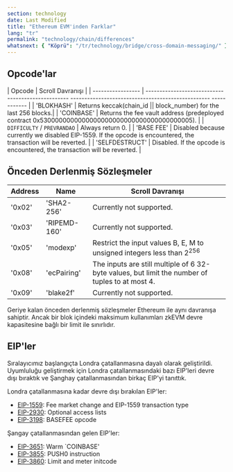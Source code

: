 ```yaml
---
section: technology
date: Last Modified
title: "Ethereum EVM'inden Farklar"
lang: "tr"
permalink: "technology/chain/differences"
whatsnext: { "Köprü": "/tr/technology/bridge/cross-domain-messaging/" }
---
```


## Opcode'lar

| Opcode                      | Scroll Davranışı                                                                                                 |
| ----------------- | -------------------------------------------------- -------------------------------------------------- ------------ |
| 'BLOKHASH' | Returns keccak(chain_id || block_number) for the last 256 blocks.|
| 'COINBASE' | Returns the fee vault address (predeployed contract 0x5300000000000000000000000000000000000005). |
| `DIFFICULTY` / `PREVRANDAO` | Always return 0. |
| 'BASE FEE' | Disabled because currently we disabled EIP-1559. If the opcode is encountered, the transaction will be reverted. |
| 'SELFDESTRUCT' | Disabled. If the opcode is encountered, the transaction will be reverted. |

## Önceden Derlenmiş Sözleşmeler

| Address | Name         | Scroll Davranışı                                                                                 |
| ------- | ------------ | ----------------------------------------------------------------------------------------------- |
| '0x02' | 'SHA2-256' | Currently not supported. |
| '0x03' | 'RIPEMD-160' | Currently not supported. |
| '0x05' | 'modexp' | Restrict the input values B, E, M to unsigned integers less than $2^{256}$ |
| '0x08' | 'ecPairing' | The inputs are still multiple of 6 32-byte values, but limit the number of tuples to at most 4.
| '0x09' | 'blake2f' | Currently not supported.                                                                |

Geriye kalan önceden derlenmiş sözleşmeler Ethereum ile aynı davranışa sahiptir. Ancak bir blok içindeki maksimum kullanımları zkEVM devre kapasitesine bağlı bir limit ile sınırlıdır.

## EIP'ler

Sıralayıcımız başlangıçta Londra çatallanmasına dayalı olarak geliştirildi. Uyumluluğu geliştirmek için Londra çatallanmasındaki bazı EIP'leri devre dışı bıraktık ve Şanghay çatallanmasından birkaç EIP'yi tanıttık.

Londra çatallanmasına kadar devre dışı bırakılan EIP'ler:

- [EIP-1559](https://eips.ethereum.org/EIPS/eip-1559): Fee market change and EIP-1559 transaction type
- [EIP-2930](https://eips.ethereum.org/EIPS/eip-2930): Optional access lists
- [EIP-3198](https://eips.ethereum.org/EIPS/eip-3198):  BASEFEE opcode

Şangay çatallanmasından gelen EIP'ler:

- [EIP-3651](https://eips.ethereum.org/EIPS/eip-3651): Warm `COINBASE'
- [EIP-3855](https://eips.ethereum.org/EIPS/eip-3855): PUSH0 instruction
- [EIP-3860](https://eips.ethereum.org/EIPS/eip-3860): Limit and meter initcode
